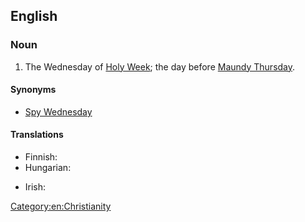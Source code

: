 ==English==
{{wikipedia}}

===Noun===
{{en-noun|head=[[Holy]] [[Wednesday]]}}

# The Wednesday of [[Holy Week]]; the day before [[Maundy Thursday]].

====Synonyms====
* [[Spy Wednesday]]

====Translations====
{{trans-top|day}}
* Finnish: {{t|fi|kellokeskiviikko}}
* Hungarian: {{t|hu|nagyszerda}}
{{trans-mid}}
* Irish: {{t|ga|Céadaoin an Bhraith|f}}
{{trans-bottom}}

[[Category:en:Christianity]]
